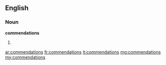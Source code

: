 ==English==

===Noun===
'''commendations'''

# {{plural of|[[commendation]]}}

[[ar:commendations]]
[[fr:commendations]]
[[it:commendations]]
[[mg:commendations]]
[[my:commendations]]